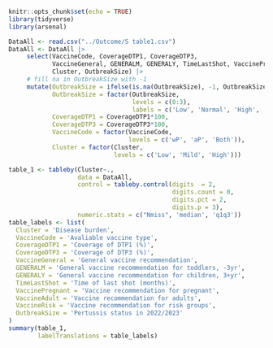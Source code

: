
```r
knitr::opts_chunk$set(echo = TRUE)
library(tidyverse)
library(arsenal)
```

```r
DataAll <- read.csv("../Outcome/S table1.csv")
DataAll <- DataAll |> 
     select(VaccineCode, CoverageDTP1, CoverageDTP3,
            VaccineGeneral, GENERALM, GENERALY, TimeLastShot, VaccinePregnant, VaccineAdult, VaccineRisk,
            Cluster, OutbreakSize) |> 
     # fill na in OutbreakSize with -1
     mutate(OutbreakSize = ifelse(is.na(OutbreakSize), -1, OutbreakSize),
            OutbreakSize = factor(OutbreakSize,
                                  levels = c(0:3),
                                  labels = c('Low', 'Normal', 'High', 'Resurgence')),
            CoverageDTP1 = CoverageDTP1*100,
            CoverageDTP3 = CoverageDTP3*100,
            VaccineCode = factor(VaccineCode,
                                 levels = c('wP', 'aP', 'Both')),
            Cluster = factor(Cluster,
                             levels = c('Low', 'Mild', 'High')))

table_1 <- tableby(Cluster~.,
                   data = DataAll,
                   control = tableby.control(digits  = 2,
                                             digits.count = 0,
                                             digits.pct = 2,
                                             digits.p = 3),
                   numeric.stats = c("Nmiss", 'median', 'q1q3'))
table_labels <- list(
  Cluster = 'Disease burden',
  VaccineCode = 'Avaliable vaccine type',
  CoverageDTP1 = 'Coverage of DTP1 (%)',
  CoverageDTP3 = 'Coverage of DTP3 (%)',
  VaccineGeneral = 'General vaccine recommendation',
  GENERALM = 'General vaccine recommendation for toddlers, -3yr',
  GENERALY = 'General vaccine recommendation for children, 3+yr',
  TimeLastShot = 'Time of last shot (months)',
  VaccinePregnant = 'Vaccine recommendation for pregnant',
  VaccineAdult = 'Vaccine recommendation for adults',
  VaccineRisk = 'Vaccine recommendation for risk groups',
  OutbreakSize = 'Pertussis status in 2022/2023'
)
summary(table_1,
        labelTranslations = table_labels)

```